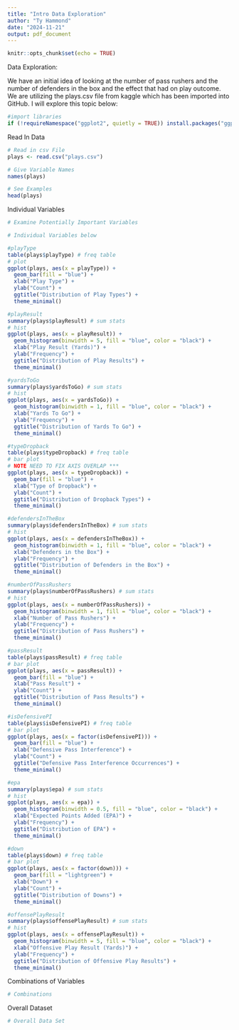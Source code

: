 ```yaml
---
title: "Intro Data Exploration"
author: "Ty Hammond"
date: "2024-11-21"
output: pdf_document
---
```


```r
knitr::opts_chunk$set(echo = TRUE)
```

Data Exploration:

We have an initial idea of looking at the number of pass rushers and the number of defenders in the box and the effect that had on play outcome. We are utilizing the plays.csv file from kaggle which has been imported into GitHub. I will explore this topic below:

```r
#import libraries
if (!requireNamespace("ggplot2", quietly = TRUE)) install.packages("ggplot2")
```

Read In Data

```r
# Read in csv File
plays <- read.csv("plays.csv")

# Give Variable Names
names(plays)

# See Examples
head(plays)
```

Individual Variables

```r
# Examine Potentially Important Variables

# Individual Variables below

#playType
table(plays$playType) # freq table
# plot
ggplot(plays, aes(x = playType)) +
  geom_bar(fill = "blue") +
  xlab("Play Type") +
  ylab("Count") +
  ggtitle("Distribution of Play Types") +
  theme_minimal()

#playResult
summary(plays$playResult) # sum stats
# hist
ggplot(plays, aes(x = playResult)) +
  geom_histogram(binwidth = 5, fill = "blue", color = "black") +
  xlab("Play Result (Yards)") +
  ylab("Frequency") +
  ggtitle("Distribution of Play Results") +
  theme_minimal()

#yardsToGo
summary(plays$yardsToGo) # sum stats
# hist
ggplot(plays, aes(x = yardsToGo)) +
  geom_histogram(binwidth = 1, fill = "blue", color = "black") +
  xlab("Yards To Go") +
  ylab("Frequency") +
  ggtitle("Distribution of Yards To Go") +
  theme_minimal()

#typeDropback
table(plays$typeDropback) # freq table
# bar plot
# NOTE NEED TO FIX AXIS OVERLAP ***
ggplot(plays, aes(x = typeDropback)) +
  geom_bar(fill = "blue") +
  xlab("Type of Dropback") +
  ylab("Count") +
  ggtitle("Distribution of Dropback Types") +
  theme_minimal()

#defendersInTheBox
summary(plays$defendersInTheBox) # sum stats
# hist
ggplot(plays, aes(x = defendersInTheBox)) +
  geom_histogram(binwidth = 1, fill = "blue", color = "black") +
  xlab("Defenders in the Box") +
  ylab("Frequency") +
  ggtitle("Distribution of Defenders in the Box") +
  theme_minimal()

#numberOfPassRushers
summary(plays$numberOfPassRushers) # sum stats
# hist
ggplot(plays, aes(x = numberOfPassRushers)) +
  geom_histogram(binwidth = 1, fill = "blue", color = "black") +
  xlab("Number of Pass Rushers") +
  ylab("Frequency") +
  ggtitle("Distribution of Pass Rushers") +
  theme_minimal()

#passResult
table(plays$passResult) # freq table
# bar plot
ggplot(plays, aes(x = passResult)) +
  geom_bar(fill = "blue") +
  xlab("Pass Result") +
  ylab("Count") +
  ggtitle("Distribution of Pass Results") +
  theme_minimal()

#isDefensivePI
table(plays$isDefensivePI) # freq table
# bar plot
ggplot(plays, aes(x = factor(isDefensivePI))) +
  geom_bar(fill = "blue") +
  xlab("Defensive Pass Interference") +
  ylab("Count") +
  ggtitle("Defensive Pass Interference Occurrences") +
  theme_minimal()

#epa
summary(plays$epa) # sum stats
# hist
ggplot(plays, aes(x = epa)) +
  geom_histogram(binwidth = 0.5, fill = "blue", color = "black") +
  xlab("Expected Points Added (EPA)") +
  ylab("Frequency") +
  ggtitle("Distribution of EPA") +
  theme_minimal()

#down
table(plays$down) # freq table
# bar plot
ggplot(plays, aes(x = factor(down))) +
  geom_bar(fill = "lightgreen") +
  xlab("Down") +
  ylab("Count") +
  ggtitle("Distribution of Downs") +
  theme_minimal()

#offensePlayResult
summary(plays$offensePlayResult) # sum stats
# hist
ggplot(plays, aes(x = offensePlayResult)) +
  geom_histogram(binwidth = 5, fill = "blue", color = "black") +
  xlab("Offensive Play Result (Yards)") +
  ylab("Frequency") +
  ggtitle("Distribution of Offensive Play Results") +
  theme_minimal()
```

Combinations of Variables

```r
# Combinations

```

Overall Dataset

```r
# Overall Data Set
```